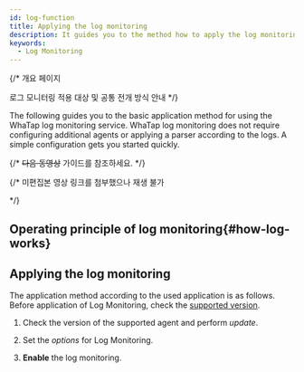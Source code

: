 ```yaml
---
id: log-function
title: Applying the log monitoring
description: It guides you to the method how to apply the log monitoring.
keywords:
  - Log Monitoring
---
```


{/* 개요 페이지 

로그 모니터링 적용 대상 및 공통 전개 방식 안내 */}

The following guides you to the basic application method for using the WhaTap log monitoring service. WhaTap log monitoring does not require configuring additional agents or applying a parser according to the logs. A simple configuration gets you started quickly. 

{/* 
~~다음 동영상~~ 가이드를 참조하세요. */}

{/* 미편집본 영상 링크를 첨부했으나 재생 불가

<Videos url="https://drive.google.com/file/d/1Wi0NUG_ess-986yDsdScu7r3-QdWb1cf/preview" />

*/}

## Operating principle of log monitoring{#how-log-works}


<Logbasics />

## Applying the log monitoring

The application method according to the used application is as follows. Before application of Log Monitoring, check the [supported version](#how-log-works). 

1. Check the version of the supported agent and perform _update_.

2. Set the _options_ for Log Monitoring.

3. **Enable** the log monitoring.


<DocCardList/>

